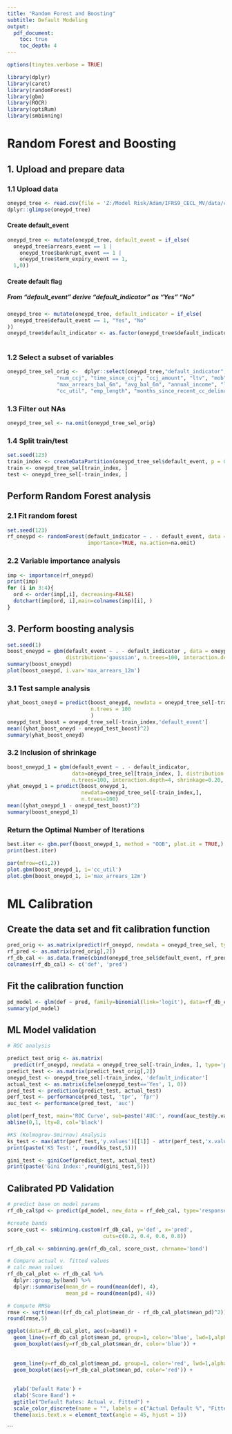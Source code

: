 ```yaml
---
title: "Random Forest and Boosting"
subtitle: Default Modeling
output:
  pdf_document: 
    toc: true
    toc_depth: 4
---
```


```r
options(tinytex.verbose = TRUE)
```

```R
library(dplyr)
library(caret)
library(randomForest)
library(gbm)
library(ROCR)
library(optiRum)
library(smbinning)
```

# Random Forest and Boosting
## 1. Upload and prepare data
### 1.1 Upload data
```r
oneypd_tree <- read.csv(file = 'Z:/Model Risk/Adam/IFRS9_CECL_MV/data/chap2oneypd.csv')
dplyr::glimpse(oneypd_tree)
```

#### Create default_event
```R
oneypd_tree <- mutate(oneypd_tree, default_event = if_else(
  oneypd_tree$arrears_event == 1 |
    oneypd_tree$bankrupt_event == 1 |
    oneypd_tree$term_expiry_event == 1,
  1,0))
```

#### Create default flag
##### From "default_event" derive "default_indicator" as "Yes" "No"
```R
oneypd_tree <- mutate(oneypd_tree, default_indicator = if_else(
  oneypd_tree$default_event == 1, "Yes", "No"
))
oneypd_tree$default_indicator <- as.factor(oneypd_tree$default_indicator)
  
```

### 1.2 Select a subset of variables
```r
oneypd_tree_sel_orig <-  dplyr::select(oneypd_tree,"default_indicator", "default_event", "bureau_score", "time_since_bankrupt",
                "num_ccj", "time_since_ccj", "ccj_amount", "ltv", "mob", "max_arrears_12m",
                "max_arrears_bal_6m", "avg_bal_6m", "annual_income", "loan_balance", "loan_term",
                "cc_util", "emp_length", "months_since_recent_cc_delinq")
```

### 1.3 Filter out NAs
```r
oneypd_tree_sel <- na.omit(oneypd_tree_sel_orig)
```

### 1.4 Split train/test
```R
set.seed(123)
train_index <- createDataPartition(oneypd_tree_sel$default_event, p = 0.70, list=FALSE)
train <- oneypd_tree_sel[train_index, ]
test <- oneypd_tree_sel[-train_index, ]
```

## Perform Random Forest analysis
### 2.1 Fit random forest
```R
set.seed(123)
rf_oneypd <- randomForest(default_indicator ~ . - default_event, data = oneypd_tree_sel[train_index, ], mtry=4, ntree=100,
                          importance=TRUE, na.action=na.omit)
```

### 2.2 Variable importance analysis
```R
imp <- importance(rf_oneypd)
print(imp)
for (i in 3:4){
  ord <- order(imp[,i], decreasing=FALSE)
  dotchart(imp[ord, i],main=colnames(imp)[i], )  
}

```

## 3. Perform boosting analysis
```r

set.seed(1)
boost_oneypd = gbm(default_event ~ . - default_indicator , data = oneypd_tree_sel[train_index, ],
                   distribution='gaussian', n.trees=100, interaction.depth=4)
summary(boost_oneypd)
plot(boost_oneypd, i.var='max_arrears_12m')
```

### 3.1 Test sample analysis
```R
yhat_boost_oneyd = predict(boost_oneypd, newdata = oneypd_tree_sel[-train_index, ],
                           n.trees = 100
                           )
oneypd_test_boost = oneypd_tree_sel[-train_index,'default_event']
mean((yhat_boost_oneyd - oneypd_test_boost)^2)
summary(yhat_boost_oneyd)
```

### 3.2 Inclusion of shrinkage
```R
boost_oneypd_1 = gbm(default_event ~ . - default_indicator,
                     data=oneypd_tree_sel[train_index, ], distribution ='gaussian',
                     n.trees=100, interaction.depth=4, shrinkage=0.20, verbose=F, cv.folds=5)
yhat_oneypd_1 = predict(boost_oneypd_1,
                        newdata=oneypd_tree_sel[-train_index,],
                        n.trees=100)
mean((yhat_oneypd_1 - oneypd_test_boost)^2)
summary(boost_oneypd_1)
```

### Return the Optimal Number of Iterations
```r
best.iter <- gbm.perf(boost_oneypd_1, method = "OOB", plot.it = TRUE,)
print(best.iter)
```

```r
par(mfrow=c(1,2))
plot.gbm(boost_oneypd_1, i='cc_util')
plot.gbm(boost_oneypd_1, i='max_arrears_12m')
```

# ML Calibration
## Create the data set and fit calibration function
```r
pred_orig <- as.matrix(predict(rf_oneypd, newdata = oneypd_tree_sel, type='prob'))
rf_pred <- as.matrix(pred_orig[,2])
rf_db_cal <- as.data.frame(cbind(oneypd_tree_sel$default_event, rf_pred))
colnames(rf_db_cal) <- c('def', 'pred')
```

## Fit the calibration function
```r
pd_model <- glm(def ~ pred, family=binomial(link='logit'), data=rf_db_cal)
summary(pd_model)
```

## ML Model validation
```r
# ROC analysis

predict_test_orig <- as.matrix(
  predict(rf_oneypd, newdata = oneypd_tree_sel[-train_index, ], type='prob'))
predict_test <- as.matrix(predict_test_orig[,2])
oneypd_test <- oneypd_tree_sel[-train_index, 'default_indicator']
actual_test <- as.matrix(ifelse(oneypd_test=='Yes', 1, 0))
pred_test <- prediction(predict_test, actual_test)
perf_test <- performance(pred_test, 'tpr', 'fpr')
auc_test <- performance(pred_test, 'auc')

plot(perf_test, main='ROC Curve', sub=paste('AUC:', round(auc_test@y.values[[1]][1],5)), colorize=T)
abline(0,1, lty=8, col='black')

```

```r
#KS (Kolmogrov-Smirnov) Analysis
ks_test <- max(attr(perf_test,'y.values')[[1]] - attr(perf_test,'x.values')[[1]])
print(paste('KS Test:', round(ks_test,5)))
```

```r

gini_test <- giniCoef(predict_test, actual_test)
print(paste('Gini Index:',round(gini_test,5)))
```

## Calibrated PD Validation
```r
# predict base on model params
rf_db_cal$pd <- predict(pd_model, new_data = rf_deb_cal, type='response')

#create bands
score_cust <- smbinning.custom(rf_db_cal, y='def', x='pred',
                               cuts=c(0.2, 0.4, 0.6, 0.8))

rf_db_cal <- smbinning.gen(rf_db_cal, score_cust, chrname='band')

# Compare actual v. fitted values
# calc mean values
rf_db_cal_plot <- rf_db_cal %>%
  dplyr::group_by(band) %>%
  dplyr::summarise(mean_dr = round(mean(def), 4),
                   mean_pd = round(mean(pd), 4))

# Compute RMSe
rmse <- sqrt(mean((rf_db_cal_plot$mean_dr - rf_db_cal_plot$mean_pd)^2))
round(rmse,5)

ggplot(data=rf_db_cal_plot, aes(x=band)) + 
  geom_line(y=rf_db_cal_plot$mean_pd, group=1, color='blue', lwd=1,alpha=.25, linetype='dotted') +
  geom_boxplot(aes(y=rf_db_cal_plot$mean_dr, color='blue')) + 
  
  
  geom_line(y=rf_db_cal_plot$mean_pd, group=1, color='red', lwd=1,alpha=.25, linetype='dashed') +
  geom_boxplot(aes(y=rf_db_cal_plot$mean_pd, color='red')) + 
  
  
  ylab('Default Rate') +
  xlab('Score Band') +
  ggtitle("Default Rates: Actual v. Fitted") +
  scale_color_discrete(name = "", labels = c("Actual Default %", "Fitted Default %")) + 
  theme(axis.text.x = element_text(angle = 45, hjust = 1))


```
```